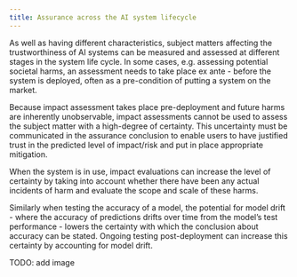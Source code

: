 ```yaml
---
title: Assurance across the AI system lifecycle
---
```



<CookieBanner />

As well as having different characteristics, subject matters affecting the trustworthiness of AI systems can be measured and assessed at different stages in the system life cycle. In some cases, e.g. assessing potential societal harms, an assessment needs to take place ex ante - before the system is deployed, often as a pre-condition of putting a system on the market.

Because impact assessment takes place pre-deployment and future harms are inherently unobservable, impact assessments cannot be used to assess the subject matter with a high-degree of certainty. This uncertainty must be communicated in the assurance conclusion to enable users to have justified trust in the predicted level of impact/risk and put in place appropriate mitigation.

When the system is in use, impact evaluations can increase the level of certainty by taking into account whether there have been any actual incidents of harm and evaluate the scope and scale of these harms.

Similarly when testing the accuracy of a model, the potential for model drift - where the accuracy of predictions drifts over time from the model’s test performance - lowers the certainty with which the conclusion about accuracy can be stated. Ongoing testing post-deployment can increase this certainty by accounting for model drift.

TODO: add image
